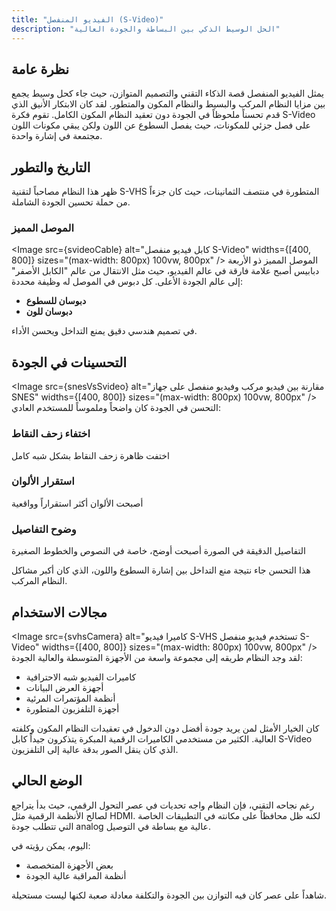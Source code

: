 ```yaml
---
title: "الفيديو المنفصل (S-Video)"
description: "الحل الوسيط الذكي بين البساطة والجودة العالية"
---
```



## نظرة عامة

يمثل الفيديو المنفصل قصة الذكاء التقني والتصميم المتوازن، حيث جاء كحل وسيط يجمع بين مزايا النظام المركب والبسيط والنظام المكون والمتطور. لقد كان الابتكار الأنيق الذي قدم تحسناً ملحوظاً في الجودة دون تعقيد النظام المكون الكامل. تقوم فكرة S-Video على فصل جزئي للمكونات، حيث يفصل السطوع عن اللون ولكن يبقي مكونات اللون مجتمعة في إشارة واحدة.

## التاريخ والتطور

ظهر هذا النظام مصاحباً لتقنية S-VHS المتطورة في منتصف الثمانينات، حيث كان جزءاً من حملة تحسين الجودة الشاملة. 

### الموصل المميز
<Image src={svideoCable} alt="كابل فيديو منفصل S-Video" widths={[400, 800]} sizes="(max-width: 800px) 100vw, 800px" />
الموصل المميز ذو الأربعة دبابيس أصبح علامة فارقة في عالم الفيديو، حيث مثل الانتقال من عالم "الكابل الأصفر" إلى عالم الجودة الأعلى. كل دبوس في الموصل له وظيفة محددة:

- **دبوسان للسطوع**
- **دبوسان للون**

في تصميم هندسي دقيق يمنع التداخل ويحسن الأداء.

## التحسينات في الجودة
<Image src={snesVsSvideo} alt="مقارنة بين فيديو مركب وفيديو منفصل على جهاز SNES" widths={[400, 800]} sizes="(max-width: 800px) 100vw, 800px" />
التحسن في الجودة كان واضحاً وملموساً للمستخدم العادي:

### اختفاء زحف النقاط
اختفت ظاهرة زحف النقاط بشكل شبه كامل

### استقرار الألوان
أصبحت الألوان أكثر استقراراً وواقعية

### وضوح التفاصيل
التفاصيل الدقيقة في الصورة أصبحت أوضح، خاصة في النصوص والخطوط الصغيرة

هذا التحسن جاء نتيجة منع التداخل بين إشارة السطوع واللون، الذي كان أكبر مشاكل النظام المركب.

## مجالات الاستخدام
<Image src={svhsCamera} alt="كاميرا فيديو S-VHS تستخدم فيديو منفصل S-Video" widths={[400, 800]} sizes="(max-width: 800px) 100vw, 800px" />
لقد وجد النظام طريقه إلى مجموعة واسعة من الأجهزة المتوسطة والعالية الجودة:

- كاميرات الفيديو شبه الاحترافية
- أجهزة العرض البيانات
- أنظمة المؤتمرات المرئية
- أجهزة التلفزيون المتطورة

كان الخيار الأمثل لمن يريد جودة أفضل دون الدخول في تعقيدات النظام المكون وكلفته العالية. الكثير من مستخدمي الكاميرات الرقمية المبكرة يتذكرون جيداً كابل S-Video الذي كان ينقل الصور بدقة عالية إلى التلفزيون.

## الوضع الحالي

رغم نجاحه التقني، فإن النظام واجه تحديات في عصر التحول الرقمي، حيث بدأ يتراجع لصالح الأنظمة الرقمية مثل HDMI. لكنه ظل محافظاً على مكانته في التطبيقات الخاصة التي تتطلب جودة analog عالية مع بساطة في التوصيل. 

اليوم، يمكن رؤيته في:
- بعض الأجهزة المتخصصة
- أنظمة المراقبة عالية الجودة

شاهداً على عصر كان فيه التوازن بين الجودة والتكلفة معادلة صعبة لكنها ليست مستحيلة.